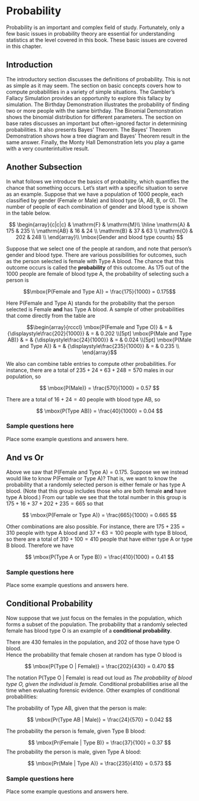# Probability

Probability is an important and complex field of study. Fortunately, 
only a few basic issues in probability theory are essential for understanding
statistics at the level covered in this book. These basic issues are covered 
in this chapter.

## Introduction 

The introductory section discusses the definitions of probability. This is 
not as simple as it may seem. The section on basic concepts covers how to compute probabilities in a variety of simple situations. The Gambler's 
Fallacy Simulation provides an opportunity to explore this fallacy by
simulation. The Birthday Demonstration illustrates the probability of 
finding two or more people with the same birthday. The Binomial Demonstration
shows the binomial distribution for different parameters. The section on base
rates discusses an important but often-ignored factor in determining
probabilities. It also presents Bayes' Theorem. The Bayes' Theorem 
Demonstration shows how a tree diagram and Bayes' Theorem result in 
the same answer. Finally, the Monty Hall Demonstration lets you play 
a game with a very counterintuitive result.

## Another Subsection

In what follows we introduce the basics of probability, which quantifies the
chance that something occurs.  Let's start with a specific situation to serve 
as an example. Suppose that we have a population of 1000 people, each classified
by gender (Female or Male) and blood type (A, AB, B, or O).  The number of
people of each combination of gender and blood type is
shown in the table below.

$$
\begin{array}{c|c|c}
           & \mathrm{F} & \mathrm{M}\\ \hline
\mathrm{A} & 175 & 235 \\ 
\mathrm{AB} & 16 & 24 \\ 
\mathrm{B} & 37 & 63 \\ 
\mathrm{O} & 202 & 248 \\ 
\end{array}\\
\mbox{Gender and blood type counts}
$$

Suppose that we select one of the people at random, and note that person's gender and blood type.  There are various possibilities for outcomes, such 
as the person selected is female with Type A blood.  The chance that this
outcome occurs is called the **probability** of this outcome.  As 175 out 
of the 1000 people are female of blood type A, the probability of
selecting such a person is

$$\mbox{P(Female and Type A)} = \frac{175}{1000} = 0.175$$

Here P(Female and Type A) stands for the probability that the person
selected is Female **and** has Type A blood. A sample of other probabilities
that come directly from the table are

$$\begin{array}{rcccl}
\mbox{P(Female and Type O)} & = & {\displaystyle\frac{202}{1000}} & = & 0.202 \\[5pt]
\mbox{P(Male and Type AB)} & = & {\displaystyle\frac{24}{1000}} & = & 0.024 \\[5pt]
\mbox{P(Male and Type A)} & = & {\displaystyle\frac{235}{1000}} & = & 0.235 \\
\end{array}$$

We also can combine table entries to compute other probabilities.  For
instance, there are a total of $235 + 24 + 63 + 248 =   570$ males in 
our population, so

$$
\mbox{P(Male)} = \frac{570}{1000} = 0.57
$$

There are a total of $16 + 24 = 40$ people with blood type AB, so

$$
\mbox{P(Type AB)} = \frac{40}{1000} = 0.04
$$

### Sample questions here

Place some example questions and answers here.

## And vs Or

Above we saw that $\mbox{P(Female and Type A)} = 0.175$.  Suppose we
we instead would like to know $\mbox{P(Female or Type A)}$?  That is,
we want to know the probability that a randomly selected person
is either female or has type A blood.  (Note that this group includes those
who are both female **and** have type A blood.) From our table we see that 
the total number in this group is $175+16+37+202+235 = 665$ so that

$$
\mbox{P(Female or Type A)} = \frac{665}{1000} = 0.665
$$

Other combinations are also possible.  For instance, there
are $175 + 235 = 310$ people with type A blood and
$37 + 63 = 100$ people with type B blood, so there are a total of
$310 + 100 = 410$ people that have either type A or type B blood.  Therefore we
have

$$
\mbox{P(Type A or Type B)} = \frac{410}{1000} = 0.41
$$
    

### Sample questions here

Place some example questions and answers here.

## Conditional Probability

Now suppose that we just focus on the females in the population, which
forms a subset of the population. The probability that a randomly selected 
female has blood type O is an example of a **conditional probability**.  

There are 430 females in the population, and 202 of those have type O blood.  
Hence the probability that female chosen at random has type O blood is

$$
\mbox{P(Type O | Female)} = \frac{202}{430} = 0.470
$$

The notation $\mbox{P(Type O | Female)}$ is read out loud as 
*The probability of blood type O, given the individual is female.*
Conditional probabilities arise all the time when evaluating forensic evidence.
Other examples of conditional probabilities:

The probability of Type AB, given that the person is male:

$$
\mbox{Pr(Type AB | Male)} = \frac{24}{570} = 0.042
$$

The probability the person is female, given Type B blood:

$$
\mbox{Pr(Female | Type B)} = \frac{37}{100} = 0.37
$$
The probability the person is male, given Type A blood:

$$
\mbox{Pr(Male | Type A)} = \frac{235}{410} = 0.573
$$
   
### Sample questions here

Place some example questions and answers here.



